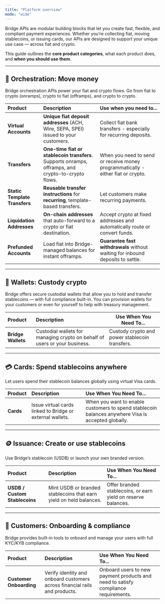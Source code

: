 ```yaml
---
title: "Platform overview"
mode: "wide"
---
```


Bridge APIs are modular building blocks that let you create fast, flexible, and compliant payment experiences. Whether you’re collecting fiat, moving stablecoins, or issuing cards, our APIs are designed to support your unique use case — across fiat and crypto.

This guide outlines the **core product categories**, what each product does, and **when you should use them**.

---

## 🔁 Orchestration: Move money

Bridge orchestration APIs power your fiat and crypto flows. Go from fiat to crypto (onramps), crypto to fiat (offramps), and crypto to crypto.

| Product                       | Description                                                                                        | Use when you need to...                                                          |
| :---------------------------- | :------------------------------------------------------------------------------------------------- | :------------------------------------------------------------------------------- |
| **Virtual Accounts**          | **Unique fiat deposit addresses** (ACH, Wire, SEPA, SPEI) issued to your customers.                | Collect fiat bank transfers - especially for recurring deposits.                 |
| **Transfers**                 | **One-time fiat or stablecoin transfers**. Supports onramps, offramps, and crypto-to-crypto flows. | When you need to send or receive money programmatically - either fiat or crypto. |
| **Static Template Transfers** | **Reusable transfer instructions** for **recurring**, template-based transfers.                    | Let customers make recurring payments.                                           |
| **Liquidation Addresses**     | **On-chain addresses** that auto-forward to a crypto or fiat destination.                          | Accept crypto at fixed addresses and automatically route or convert funds.       |
| **Prefunded Accounts**        | Load fiat into Bridge-managed balances for instant offramps.                                       | **Guarantee fast withdrawals** without waiting for inbound deposits to settle.   |

---

## 👜 Wallets: Custody crypto

Bridge offers secure custodial wallets that allow you to hold and transfer stablecoins — with full compliance built-in. You can provision wallets for your customers or even for yourself to help with treasury management.

| **Product**        | **Description**                                                            | **Use When You Need To...**                    |
| :----------------- | :------------------------------------------------------------------------- | ---------------------------------------------- |
| **Bridge Wallets** | Custodial wallets for managing crypto on behalf of users or your business. | Custody crypto and power stablecoin transfers. |

---

## 💳 Cards: Spend stablecoins anywhere

Let users spend their stablecoin balances globally using virtual Visa cards.

| **Product** | **Description**                                           | **Use When You Need To...**                                                                        |
| :---------- | :-------------------------------------------------------- | :------------------------------------------------------------------------------------------------- |
| **Cards**   | Issue virtual cards linked to Bridge or external wallets. | When you want to enable customers to spend stablecoin balances anywhere Visa is accepted globally. |

---

## 🪙 Issuance: Create or use stablecoins

Use Bridge’s stablecoin (USDB) or launch your own branded version.

| **Product**                   | **Description**                                                    | **Use When You Need To...**                                   |
| :---------------------------- | :----------------------------------------------------------------- | :------------------------------------------------------------ |
| **USDB / Custom Stablecoins** | Mint USDB or branded stablecoins that earn yield on held balances. | Offer branded stablecoins, or earn yield on reserve balances. |

---

## 👤 Customers: Onboarding & compliance

Bridge provides built-in tools to onboard and manage your users with full KYC/KYB compliance.

| **Product**             | **Description**                                                            | **Use When You Need To...**                                                        |
| :---------------------- | :------------------------------------------------------------------------- | :--------------------------------------------------------------------------------- |
| **Customer Onboarding** | Verify identity and onboard customers across financial rails and products. | Onboard users to new payment products and need to satisfy compliance requirements. |